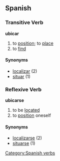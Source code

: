 == Spanish ==
=== Transitive Verb ===
'''ubicar'''
# to [[position]]; to [[place]]
# to [[find]]

==== Synonyms ====
*[[localizar]] (2)
*[[situar]] (1)

=== Reflexive Verb ===
'''ubicarse'''
# to be [[located]]
# to [[position]] oneself

==== Synonyms ====
*[[localizarse]] (2)
*[[situarse]] (1)

[[Category:Spanish verbs]]